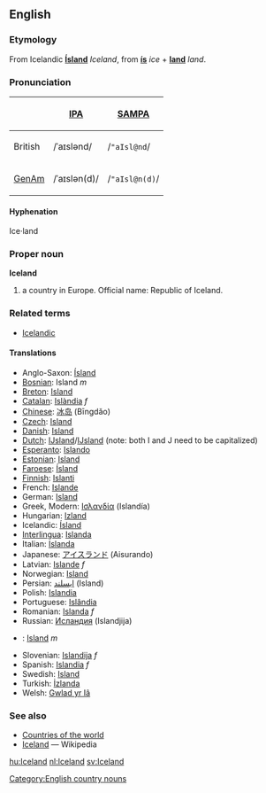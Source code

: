 ==English==
===Etymology===
From Icelandic '''[[Ísland]]''' ''Iceland'', from '''[[ís]]''' ''ice'' + '''[[land]]''' ''land''.

===Pronunciation===
{| border=1 cellpadding=5
! !! [[w:IPA|IPA]] !! [[w:SAMPA|SAMPA]]
|-
! British
| /ˈaɪslənd/ || /<tt>"aIsl@nd</tt>/
|-
! [[GenAm]]
| /ˈaɪslən(d)/ || /<tt>"aIsl@n(d)</tt>/
|}

====Hyphenation====
Ice·land

===Proper noun===
'''Iceland'''
# a country in Europe. Official name: Republic of Iceland.

===Related terms===
*[[Icelandic]]

====Translations====
*Anglo-Saxon: [[Ísland]]
*[[Bosnian]]: Island ''m''
*[[Breton]]: [[Island]]
*[[Catalan]]: [[Islàndia]] ''f''
*[[Chinese]]: [[冰岛]] (Bīngdǎo)
*[[Czech]]: [[Island]]
*[[Danish]]: [[Island]]
*[[Dutch]]: [[Ĳsland]]/[[IJsland]] (note: both I and J need to be capitalized)
*[[Esperanto]]: [[Islando]]
*[[Estonian]]: [[Island]]
*[[Faroese]]: [[Ísland]]
*[[Finnish]]: [[Islanti]]
*French: [[Islande]]
*German: [[Island]]
*Greek, Modern: [[Ισλανδία]] (Islandía)
*Hungarian: [[Izland]]
*Icelandic: [[Ísland]]
*[[Interlingua]]: [[Islanda]]
*Italian: [[Islanda]]
*Japanese: [[アイスランド]] (Aisurando)
*Latvian: [[Islande]] ''f''
*Norwegian: [[Island]]
*Persian: [[ایسلند]] (Island)
*Polish: [[Islandia]]
*Portuguese: [[Islândia]]
*Romanian: [[Islanda]] ''f''
*Russian: [[Исландия]] (Islandjija)
*{{sk}}: [[Island#Slovak|Island]] ''m''
*Slovenian: [[Islandija]] ''f''
*Spanish: [[Islandia]] ''f''
*Swedish: [[Island]]
*Turkish: [[İzlanda]]
*Welsh: [[Gwlad yr Iâ]]

===See also===
* [[Countries of the world]]
* [[w:Iceland|Iceland]] — Wikipedia
[[Category:English country nouns]]

[[hu:Iceland]]
[[nl:Iceland]]
[[sv:Iceland]]